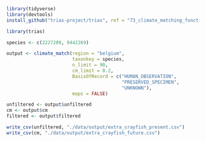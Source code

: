 ```r
library(tidyverse)
library(devtools)
install_github("trias-project/trias", ref = "73_climate_matching_function")

library(trias)
```

```r
species <- c(2227289, 9442269)

output <- climate_match(region = "belgium", 
                        taxonkey = species,
                        n_limit = 90,
                        cm_limit = 0.2,
                        BasisOfRecord = c("HUMAN_OBSERVATION", 
                                          "PRESERVED_SPECIMEN", 
                                          "UNKNOWN"),
                        maps = FALSE)
```

```r
unfiltered <- output$unfiltered
cm <- output$cm
filtered <- output$filtered
```

```r
write_csv(unfiltered, "./data/output/extra_crayfish_present.csv")
write_csv(cm, "./data/output/extra_crayfish_future.csv")
```

